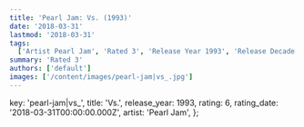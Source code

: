 ```yaml
---
title: 'Pearl Jam: Vs. (1993)'
date: '2018-03-31'
lastmod: '2018-03-31'
tags:
  ['Artist Pearl Jam', 'Rated 3', 'Release Year 1993', 'Release Decade 1990']
summary: 'Rated 3'
authors: ['default']
images: ['/content/images/pearl-jam|vs_.jpg']
---
```


  key: 'pearl-jam|vs_',
  title: 'Vs.',
  release_year: 1993,
  rating: 6,
  rating_date: '2018-03-31T00:00:00.000Z',
  artist: 'Pearl Jam',
};

<MusicRating data={data} />
